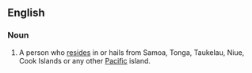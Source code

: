 ==English==

===Noun===
{{en-noun|head=[[Pacific]] [[islander|Islander]]}}

# A person who [[reside]]s in or hails from Samoa, Tonga, Taukelau, Niue, Cook Islands or any other [[Pacific]] island.